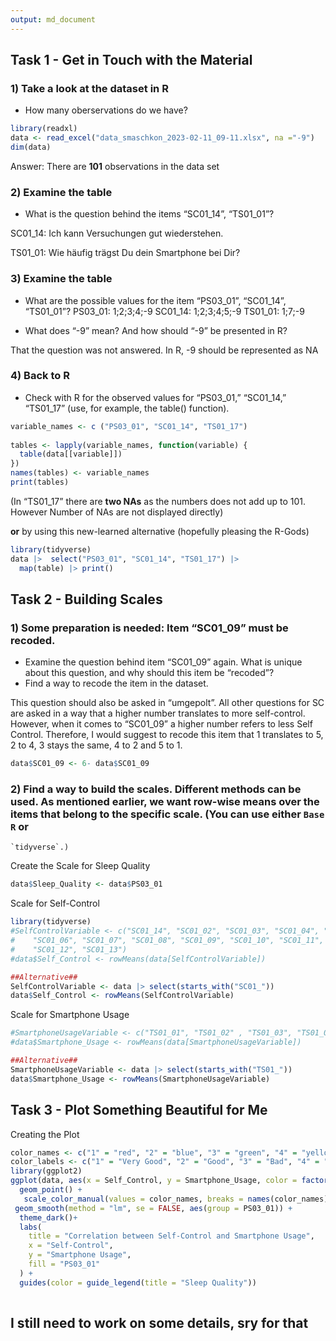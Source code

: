 ```yaml
---
output: md_document
---
```


## Task 1 - Get in Touch with the Material

### 1) Take a look at the dataset in R

-   How many oberservations do we have?

```r
library(readxl)
data <- read_excel("data_smaschkon_2023-02-11_09-11.xlsx", na ="-9")
dim(data)
```

Answer: There are **101** observations in the data set

### 2) Examine the table

-   What is the question behind the items "SC01_14", "TS01_01"?

SC01_14: Ich kann Versuchungen gut wiederstehen.

TS01_01: Wie häufig trägst Du dein Smartphone bei Dir?

### 3) Examine the table

-   What are the possible values for the item "PS03_01", "SC01_14", "TS01_01"? PS03_01: 1;2;3;4;-9 SC01_14: 1;2;3;4;5;-9 TS01_01: 1;7;-9

-   What does "-9" mean? And how should "-9" be presented in R?

That the question was not answered. In R, -9 should be represented as NA

### 4) Back to R

-   Check with R for the observed values for "PS03_01," "SC01_14," "TS01_17" (use, for example, the table() function).

```r
variable_names <- c ("PS03_01", "SC01_14", "TS01_17")
  
tables <- lapply(variable_names, function(variable) {
  table(data[[variable]])
})
names(tables) <- variable_names
print(tables)

```

(In "TS01_17" there are **two NAs** as the numbers does not add up to 101. However Number of NAs are not displayed directly)

**or** by using this new-learned alternative (hopefully pleasing the R-Gods)

```r
library(tidyverse)
data |>  select("PS03_01", "SC01_14", "TS01_17") |> 
  map(table) |> print()
```

## Task 2 - Building Scales

### 1) Some preparation is needed: Item "SC01_09" must be recoded.

-   Examine the question behind item "SC01_09" again. What is unique about this question, and why should this item be "recoded"?
-   Find a way to recode the item in the dataset.

This question should also be asked in "umgepolt". All other questions for SC are asked in a way that a higher number translates to more self-control. However, when it comes to "SC01_09" a higher number refers to less Self Control. Therefore, I would suggest to recode this item that 1 translates to 5, 2 to 4, 3 stays the same, 4 to 2 and 5 to 1.

```r
data$SC01_09 <- 6- data$SC01_09
```

### 2) **Find a way to build the scales.** Different methods can be used. As mentioned earlier, we want row-wise means over the items that belong to the specific scale. (You can use either `Base R` or

```         
`tidyverse`.)
```

Create the Scale for Sleep Quality

```r
data$Sleep_Quality <- data$PS03_01
```

Scale for Self-Control

```r
library(tidyverse)
#SelfControlVariable <- c("SC01_14", "SC01_02", "SC01_03", "SC01_04", "SC01_05",
#    "SC01_06", "SC01_07", "SC01_08", "SC01_09", "SC01_10", "SC01_11",
#    "SC01_12", "SC01_13")
#data$Self_Control <- rowMeans(data[SelfControlVariable])

##Alternative##
SelfControlVariable <- data |> select(starts_with("SC01_"))
data$Self_Control <- rowMeans(SelfControlVariable)
```

Scale for Smartphone Usage

```r
#SmartphoneUsageVariable <- c("TS01_01", "TS01_02" , "TS01_03", "TS01_04", "TS01_05", "TS01_06", #"TS01_07", "TS01_08", "TS01_09", "TS01_10", "TS01_11", "TS01_12", "TS01_13", "TS01_14", "TS01_15", #"TS01_16", "TS01_17", "TS01_18", "TS01_19")
#data$Smartphone_Usage <- rowMeans(data[SmartphoneUsageVariable])

##Alternative##
SmartphoneUsageVariable <- data |> select(starts_with("TS01_"))
data$Smartphone_Usage <- rowMeans(SmartphoneUsageVariable)
```

## Task 3 - Plot Something Beautiful for Me

Creating the Plot

```r

color_names <- c("1" = "red", "2" = "blue", "3" = "green", "4" = "yellow")
color_labels <- c("1" = "Very Good", "2" = "Good", "3" = "Bad", "4" = "Very Bad")
library(ggplot2)
ggplot(data, aes(x = Self_Control, y = Smartphone_Usage, color = factor(PS03_01))) +
  geom_point() +
   scale_color_manual(values = color_names, breaks = names(color_names), labels = color_labels) +
 geom_smooth(method = "lm", se = FALSE, aes(group = PS03_01)) +
  theme_dark()+
  labs(
    title = "Correlation between Self-Control and Smartphone Usage",
    x = "Self-Control",
    y = "Smartphone Usage",
    fill = "PS03_01"
  ) +
  guides(color = guide_legend(title = "Sleep Quality"))
 

```

## I still need to work on some details, sry for that
